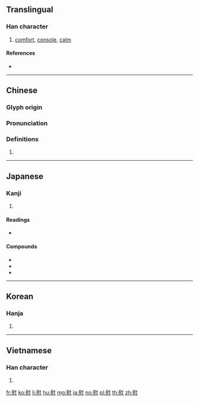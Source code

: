 ==Translingual==

===Han character===
{{Han char|rn=61|rad=心|as=11|sn=15|four=74330|canj=SIP,XSIP|ids=⿱尉心}}

# [[comfort]], [[console]], [[calm]]

====References====
* {{Han ref|kx=0400.030|dkj=11135|dj=0739.230|hdz=42343.150|uh=6170|ud=24944|bh=BCA2|bd=48290}}

----

==Chinese==
{{zh-forms}}

===Glyph origin===
{{Han etym}}

===Pronunciation===
{{zh-pron
|m=wèi
|c=wai3
|h=pfs=vi
|mn=ùi/ùiⁿ
|mn_note=ùi - Xiamen, Quanzhou, Taiwan; ùiⁿ - Zhangzhou
|mn-t=uê3
|mc=y
|oc=y
|ma=
|cat=v
}}

===Definitions===
{{zh-hanzi}}

# {{rfdef|zh}}

----

==Japanese==

===Kanji===
{{ja-kanji|grade=c|rs=心11}}

# {{defn|lang=ja|sort=心11}}

====Readings====
* {{ja-readings
|on=<!--
--> [[い]] (''i'')
|kun=<!--
--> [[なぐさ]] ([[慰]], ''nagusa''), <!--
--> [[なぐさむ]] ([[慰む]], ''nagusamu''), <!--
--> [[なぐさみ]] ([[慰み]], ''nagusami''),<!--
--> [[なぐさめる]] ([[慰める]], ''nagusameru''),<!--
--> [[なぐさめ]] ([[慰]] / [[慰め]], ''nagusame'')
}}

====Compounds====
* {{ja-r|慰霊碑|いれいひ}}
* {{ja-r|慰労|いろう}}
* {{ja-r|自慰|じい}}

----

==Korean==

===Hanja===
{{ko-hanja|hangeul=위|eumhun=[[위로할]] [[위]] (''wirohal, wi'')|rv=wi|mr=wi|y=wi}}

# {{defn|lang=ko|sort=心11}}

----

==Vietnamese==

===Han character===
{{vi-hantu|[[ủy]], [[uý]], [[ủi]]|rs=心11}}

# {{defn|lang=vi|sort=心11}}

[[fr:慰]]
[[ko:慰]]
[[li:慰]]
[[hu:慰]]
[[mg:慰]]
[[ja:慰]]
[[no:慰]]
[[pl:慰]]
[[th:慰]]
[[zh:慰]]